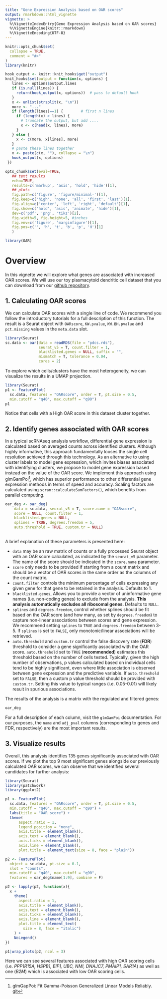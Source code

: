 ```yaml
---
title: "Gene Expression Analysis based on OAR scores"
output: rmarkdown::html_vignette
vignette: >
  %\VignetteIndexEntry{Gene Expression Analysis based on OAR scores}
  %\VignetteEngine{knitr::rmarkdown}
  %\VignetteEncoding{UTF-8}
---
```


```r
knitr::opts_chunk$set(
  collapse = TRUE,
  comment = "#>"
)
library(knitr)

hook_output <- knitr::knit_hooks$get("output")
knit_hooks$set(output = function(x, options) {
   lines <- options$output.lines
   if (is.null(lines)) {
     return(hook_output(x, options))  # pass to default hook
   }
   x <- unlist(strsplit(x, "\n"))
   more <- "..."
   if (length(lines)==1) {        # first n lines
     if (length(x) > lines) {
       # truncate the output, but add ....
       x <- c(head(x, lines), more)
     }
   } else {
     x <- c(more, x[lines], more)
   }
   # paste these lines together
   x <- paste(c(x, ""), collapse = "\n")
   hook_output(x, options)
 })

opts_chunk$set(eval=TRUE,
   ## text results
   echo=TRUE,
   results=c('markup', 'asis', 'hold', 'hide')[1],
   ## plots
   fig.path=c('figure', 'figure/minimal-')[1],
   fig.keep=c('high', 'none', 'all', 'first', 'last')[1],
   fig.align=c('center', 'left', 'right', 'default')[1],
   fig.show=c('hold', 'asis', 'animate', 'hide')[1],
   dev=c('pdf', 'png', 'tikz')[2],
   fig.width=5, fig.height=5, #inches
   fig.env=c('figure', 'marginfigure')[1],
   fig.pos=c('', 'h', 't', 'b', 'p', 'H')[1]
   )
```

```r
library(OAR)
```

# Overview

In this vignette we will explore what genes are associated with increased OAR scores. We will use our toy plasmacytoid dendritic cell dataset that you can download from our [github repository](https://github.com/davidsanin/OARscRNA/tree/main/vignettes).

## 1. Calculating OAR scores

We can calculate OAR scores with a single line of code. We recommend you follow the introductory tutorials for a full description of this function. The result is a Seurat object with `OARscore`, `KW.pvalue`, `KW.BH.pvalue` and `pct.missing` values in the `meta.data` slot.

```r
library(Seurat)
sc.data <- oar(data = readRDS(file = "pdcs.rds"), 
               seurat_v5 = T, count.filter = 1,
               blacklisted.genes = NULL, suffix = "",
               mismatch = T, tolerance = 0.04,
               cores = 2)
```

To explore which cells/clusters have the most heterogeneity, we can visualize the results in a UMAP projection.

```r
library(Seurat)
p1 <- FeaturePlot(
  sc.data, features = "OARscore", order = T, pt.size = 0.5, 
  min.cutoff = "q40", max.cutoff = "q90")
p1
```

Notice that cells with a High OAR score in this dataset cluster together.

## 2. Identify genes associated with OAR scores

In a typical scRNAseq analysis workflow, differential gene expression is calculated based on averaged counts across identified clusters. Although highly informative, this approach fundamentally looses the single cell resolution achieved through this technology. As an alternative to using cluster labels to model gene expression, which invites biases associated with identifying clusters, we propose to model gene expression based instead on the value of the OAR score. We implement this approach using glmGamPoi[^1], which has superior performance to other differential gene expression methods in terms of speed and accuracy. Scaling factors are calculated using `scran::calculateSumFactors()`, which benefits from parallel computing.

[^1]: glmGapPoi: Fit Gamma-Poisson Generalized Linear Models Reliably. [git](https://github.com/const-ae/glmGamPoi)

```r
oar_deg <- oar_deg(
    data = sc.data, seurat_v5 = T, score.name = "OARscore", 
    score = NULL, count.filter = 1,
    blacklisted.genes = NULL,
    splines = TRUE, degrees.freedom = 5,
    auto.threshold = TRUE, custom.tr = NULL)
  
```

A brief explanation of these parameters is presented here:

-   `data` may be an raw matrix of counts or a fully processed Seurat object with an OAR score calculated, as indicated by the `seurat_v5` parameter. The name of the score should be indicated in the `score.name` parameter.
-   `score` only needs to be provided if starting from a count matrix and should be a vector of OAR scores in the same order as the columns of the count matrix.
-   `count.filter` controls the minimum percentage of cells expressing any given gene for that gene to be retained in the analysis. Defaults to 1.
-   `blacklisted.genes`, Allows you to provide a vector of uninformative gene names (i.e. non-coding genes) to exclude from the analysis. **This analysis automatically excludes all ribosomal genes**. Defaults to `NULL`.
-   `splines` and `degrees.freedom`, control whether splines should be fit based on the OAR score (and how many, as set by `degrees.freedom`) to capture non-linear associations between scores and gene expression. We recommend setting `splines` to `TRUE` and `degrees.freedom` between 3-5. If `splines` is set to `FALSE`, only monotonic/linear associations will be retrieved.
-   `auto.threshold` and `custom.tr` control the false discovery rate (**FDR**) threshold to consider a gene significantly associated with the OAR score. `auto.threshold` set to `TRUE` (**recommended**) estimates this threshold based on the number of cells tested. Typically, given the high number of observations, p values calculated based on individual cells tend to be highly significant, even where little association is observed between gene expression and the predictive variable. If `auto.threshold` set to `FALSE`, then a custom p value threshold should be provided with `custom.tr`. Setting this value to typical ranges (i.e. 0.05-0.01) will likely result in spurious associations.

The results of the analysis is a matrix with the regulated and filtered genes:

```r
oar_deg
```

For a full description of each column, visit the `glmGamPoi` documentation. For our purposes, the `name` and `adj_pval` columns (corresponding to genes and FDR, respectively) are the most important results.

## 3. Visualize results

Overall, this analysis identifies 135 genes significantly associated with OAR scores. If we plot the top 9 most significant genes alongside our previously calculated OAR scores, we can observe that we identified several candidates for further analysis:

```r
library(Seurat)
library(patchwork)
library(ggplot2)

p1 <- FeaturePlot(
  sc.data, features = "OARscore", order = T, pt.size = 0.5, 
  min.cutoff = "q40", max.cutoff = "q90") + 
  labs(title = "OAR score") +
  theme(
      aspect.ratio = 1,
      legend.position = "none",
      axis.title = element_blank(),
      axis.text = element_blank(),
      axis.ticks = element_blank(),
      axis.line = element_blank(),
      plot.title = element_text(size = 8, face = "plain"))

p2 <- FeaturePlot(
  object = sc.data, pt.size = 0.1,
  slot = "counts",
  min.cutoff = "q40", max.cutoff = "q90",
  features = oar_deg$name[1:9], combine = F)

p2 <- lapply(p2, function(x){
  x +
    theme(
      aspect.ratio = 1,
      axis.title = element_blank(),
      axis.text = element_blank(),
      axis.ticks = element_blank(),
      axis.line = element_blank(),
      plot.title = element_text(
        size = 8, face = "italic")
    ) +
    NoLegend()
})

p1|wrap_plots(p2, ncol = 3)
```

Here we can see several features associated with high OAR scoring cells (i.e. *PPP1R15A, HSPB1, EIF1, UBC, NMI, DNAJC7, PMAIP1, SAR1A*) as well as one (*B2M*) which is associated with low OAR scoring cells.
